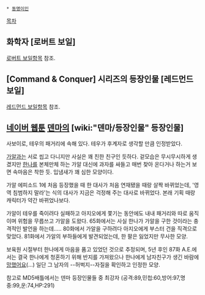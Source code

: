  * [[동명이인]]

[[목차]]

== 화학자 [로버트 보일] ==

[[로버트 보일]]항목 참조.

== [Command & Conquer] 시리즈의 등장인물 [레드먼드 보일] ==
[[레드먼드 보일]]항목 참조.

== [[네이버 웹툰]] [[덴마]]의 [wiki:"덴마/등장인물" 등장인물] ==
사보이로, 테우의 패거리에 속해 있다. 테우가 후계자로 생각할 만큼 인정받았다.

[[가알]]과는 서로 씹고 다니지만 사실은 꽤 친한 친구인 듯하다. 겉모습은 무시무시하게 생겼지만 [[한나]]를 본체만체 하는 가알 대신에 과자를 싸들고 매번 찾아 온다거나 하는거 보면 속마음은 착한 듯. 입냄새가 꽤 심한 모양이다.

가알 에피소드 1에 처음 등장했을 때 한 대사가 처음 연재됐을 때랑 살짝 바뀌었는데, '영역 침범하지 말라'는 식의 대사가 지금은 걱정해 주는 대사로 바뀌었다. 본래 기획 때랑 캐릭터가 약간 바뀌었나보다. 

가알이 테우를 죽이려다 실패하고 아지오에게 쫓기는 동안에도 내내 패거리와 따로 움직이며 위험을 무릅쓰고 가알을 도왔다. 65화에서는 사실 한나가 가알을 구한 것이라는 충격적인 발언을 하는데..... 80화에서 가알을 구하려다 아지오에게 부스터 건을 직격으로 맞았다. 81화에서 가알의 부하들에게 발견되었는데, 한 팔은 잃었지만 무사한 모양.

보육원 시절부터 한나에게 마음을 품고 있었던 것으로 추정되며, 5년 후인 87화 A.E.에서는 결국 한나에게 청혼하기 위해 반지를 가져왔으나 한나에게 남자친구가 생긴 바람에 [[망했어요]](...) 일단 그 남자의 --허벅지--자질을 확인하고 인정한 모양.

참고로 MD5배틀에서는 덴마 등장인물들 중 최강자 (공격:89,민첩:60,방어:97,명중:99,운:74,HP:291)
